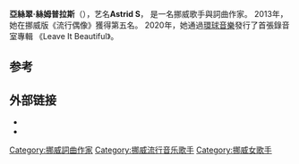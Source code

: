 {{expand english|time=2021-01-01}}
{{noteta
|G1=music
|T=zh-hans:阿斯特丽德·S;zh-hant:亞絲翠·S;
|1=zh-hans:阿斯特丽德·S;zh-hant:亞絲翠·S;
|2=zh-hans:阿斯特丽德·斯梅普拉斯;zh-hant:亞絲翠·絲姆普拉斯;
}}
{{艺人
|type=女歌手
| name = 亞絲翠·S
| image = Astrid S. 02 25 2019 -6 (32317466737).jpg
| caption = 亞絲翠·S在2019年3月的表演
| birth_name = Astrid Smeplass<br>亞絲翠·絲姆普拉斯
| birth_date = {{Birth date and age|1996|10|29|df=y}}
| birth_place = {{NOR}}[[特倫德拉格郡|特倫德拉格郡]][[倫內比|倫內比]]
| nationality = [[挪威|挪威]]
| othername = Astrid<!---在她使用 Astrid S 以前，她只單純使用「Astrid」作為藝名。--->
| occupation = {{flatlist|
* 歌手
* 詞曲作家
}}
| years_active = 2013年至今
| website = {{URL|http://astridsofficial.com}}
| module = 
| genre              = {{flatlist|
*[[流行_(音樂類型)|流行]]
*[[獨立流行|獨立流行]]
*[[電子流行|電子流行]]<ref>{{cite web|url=https://www.allmusic.com/artist/astrid-s-mn0003407597|title=Astrid S Biography|website=[[AllMusic|AllMusic]]|first=Neil|last=Yeung|access-date=August 18, 2019|archive-date=2021-05-05|archive-url=https://web.archive.org/web/20210505043243/https://www.allmusic.com/artist/astrid-s-mn0003407597}}</ref>}}
| instrument         = {{flatlist|
* 聲樂
* 吉他
* 鋼琴
}}
| label              = [[環球音樂集團|環球音樂集團]]
}}
'''亞絲翠·絲姆普拉斯'''（{{bd|1996年|10月29日|catidx=Smeplass}}），艺名'''Astrid S'''， 是一名挪威歌手與詞曲作家。 2013年，她在挪威版《流行偶像》獲得第五名。 2020年，她通過[[環球音樂|環球音樂]]發行了首張錄音室專輯 《Leave It Beautiful》。

== 参考 ==
{{refs}}

==外部链接==
*{{commonscatinline}}
*{{official}}

{{normdaten}}
{{DEFAULTSORT:S}}
[[Category:挪威詞曲作家|Category:挪威詞曲作家]]
[[Category:挪威流行音乐歌手|Category:挪威流行音乐歌手]]
[[Category:挪威女歌手|Category:挪威女歌手]]
{{norway-bio-stub}}